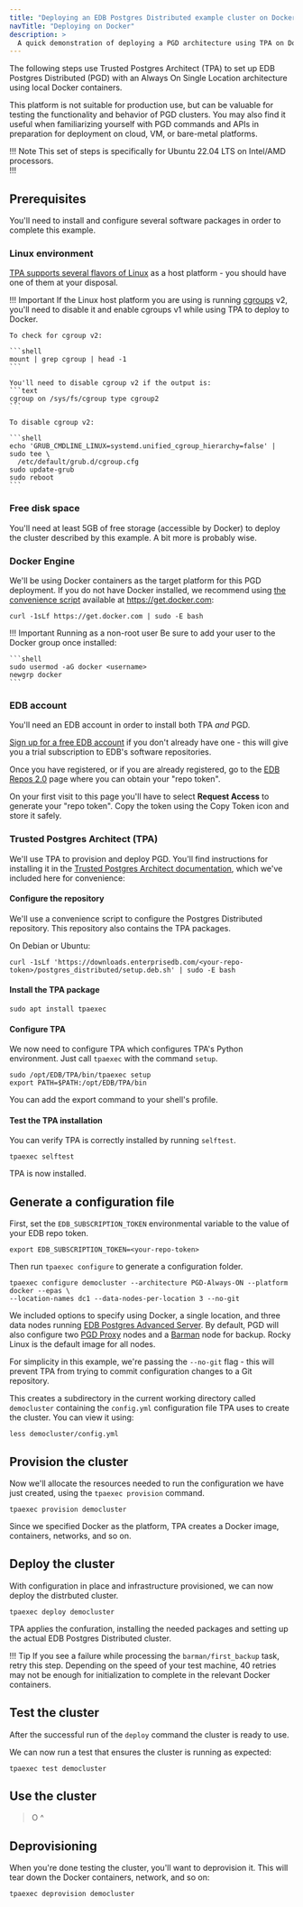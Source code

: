 ```yaml
---
title: "Deploying an EDB Postgres Distributed example cluster on Docker"
navTitle: "Deploying on Docker"
description: >
  A quick demonstration of deploying a PGD architecture using TPA on Docker
---
```



The following steps use Trusted Postgres Architect (TPA) to set up EDB Postgres Distributed (PGD) with an Always On Single Location
architecture using local Docker containers. 

This platform is not suitable for production use, but can be valuable for testing the functionality and behavior of PGD clusters. You may also find it useful when familiarizing yourself with PGD commands and APIs in preparation for deployment on cloud, VM, or bare-metal platforms. 

!!! Note
This set of steps is specifically for Ubuntu 22.04 LTS on Intel/AMD processors.  
!!!

## Prerequisites

You'll need to install and configure several software packages in order to complete this example. 

### Linux environment

[TPA supports several flavors of Linux](/tpa/latest/INSTALL/) as a host platform - you should have one of them at your disposal.

!!! Important
    If the Linux host platform you are using is running [cgroups](https://en.wikipedia.org/wiki/Cgroups) v2, you'll need to disable it and enable cgroups v1 while using TPA to deploy to Docker. 
    
    To check for cgroup v2:

    ```shell
    mount | grep cgroup | head -1
    ```

    You'll need to disable cgroup v2 if the output is:
    ```text
    cgroup on /sys/fs/cgroup type cgroup2
    ```

    To disable cgroup v2:

    ```shell
    echo 'GRUB_CMDLINE_LINUX=systemd.unified_cgroup_hierarchy=false' | sudo tee \
      /etc/default/grub.d/cgroup.cfg
    sudo update-grub
    sudo reboot    
    ```

### Free disk space

You'll need at least 5GB of free storage (accessible by Docker) to deploy the cluster described by this example. A bit more is probably wise.

### Docker Engine

We'll be using Docker containers as the target platform for this PGD deployment. If you do not have Docker installed, we recommend using [the convenience script](https://docs.docker.com/engine/install/debian/#install-using-the-convenience-script) available at https://get.docker.com:

```shell
curl -1sLf https://get.docker.com | sudo -E bash
```

!!! Important Running as a non-root user
    Be sure to add your user to the Docker group once installed:

    ```shell
    sudo usermod -aG docker <username>
    newgrp docker
    ```

### EDB account

You'll need an EDB account in order to install both TPA *and* PGD. 

[Sign up for a free EDB account](https://www.enterprisedb.com/accounts/register) if you don't already have one - this will give you a trial subscription to EDB's software repositories. 

Once you have registered, or if you are already registered, go to the [EDB Repos 2.0](https://www.enterprisedb.com/repos-downloads) page where you can obtain your "repo token". 

On your first visit to this page you'll have to select **Request Access** to generate your "repo token". Copy the token using the Copy Token icon and store it safely. 

### Trusted Postgres Architect (TPA)

We'll use TPA to provision and deploy PGD. You'll find instructions for installing it in the [Trusted Postgres Architect documentation](/tpa/latest/INSTALL/), which we've included here for convenience:

#### Configure the repository

We'll use a convenience script to configure the Postgres Distributed repository. This repository also contains the TPA packages.

On Debian or Ubuntu: 

```shell
curl -1sLf 'https://downloads.enterprisedb.com/<your-repo-token>/postgres_distributed/setup.deb.sh' | sudo -E bash
``` 

#### Install the TPA package

```shell
sudo apt install tpaexec
```

#### Configure TPA

We now need to configure TPA which configures TPA's Python environment. Just call `tpaexec` with the command `setup`.

```shell
sudo /opt/EDB/TPA/bin/tpaexec setup
export PATH=$PATH:/opt/EDB/TPA/bin
```

You can add the export command to your shell's profile.

#### Test the TPA installation

You can verify TPA is correctly installed by running `selftest`.

```shell
tpaexec selftest
```
TPA is now installed.

## Generate a configuration file

First, set the `EDB_SUBSCRIPTION_TOKEN` environmental variable to the value of your EDB repo token.

```shell
export EDB_SUBSCRIPTION_TOKEN=<your-repo-token>
```

Then run `tpaexec configure` to generate a configuration folder.

```shell
tpaexec configure democluster --architecture PGD-Always-ON --platform docker --epas \
--location-names dc1 --data-nodes-per-location 3 --no-git
```

We included options to specify using Docker, a single location, and three data nodes running [EDB Postgres Advanced Server](/epas/latest/). By default, PGD will also configure two [PGD Proxy](routing/proxy/) nodes and a [Barman](backup#physical-backup) node for backup. Rocky Linux is the default image for all nodes.

For simplicity in this example, we're passing the `--no-git` flag - this will prevent TPA from trying to commit configuration changes to a Git repository. 

This creates a subdirectory in the current working directory called `democluster` containing the `config.yml` configuration file TPA uses to create the cluster. You can view it using:

```shell
less democluster/config.yml
```

## Provision the cluster

Now we'll allocate the resources needed to run the configuration we have just created, using the `tpaexec provision` command.
   
```shell
tpaexec provision democluster
```

Since we specified Docker as the platform, TPA creates a Docker image, containers, networks, and so on.

## Deploy the cluster

With configuration in place and infrastructure provisioned, we can now deploy the distrbuted cluster.

```shell
tpaexec deploy democluster
```

TPA applies the confuration, installing the needed packages and setting up the actual EDB Postgres Distributed cluster.

!!! Tip
    If you see a failure while processing the `barman/first_backup` task, retry this step. Depending on the speed of your test machine, 40 retries may not be enough for initialization to complete in the relevant Docker containers. 
   
## Test the cluster
   
After the successful run of the `deploy` command the cluster is ready to use. 

We can now run a test that ensures the cluster is running as expected:

```shell
tpaexec test democluster
```
## Use the cluster

>O
 ^

## Deprovisioning

When you're done testing the cluster, you'll want to deprovision it. This will tear down the Docker containers, network, and so on:

```shell
tpaexec deprovision democluster
```
